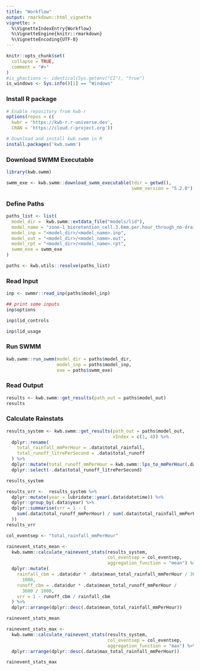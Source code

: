 ```yaml
---
title: "Workflow"
output: rmarkdown::html_vignette
vignette: >
  %\VignetteIndexEntry{Workflow}
  %\VignetteEngine{knitr::rmarkdown}
  %\VignetteEncoding{UTF-8}
---
```


```r
knitr::opts_chunk$set(
  collapse = TRUE,
  comment = "#>"
)
#is_ghactions <- identical(Sys.getenv("CI"), "true")
is_windows <- Sys.info()[1] == "Windows"
```

### Install R package

```r
# Enable repository from kwb-r
options(repos = c(
  kwbr = 'https://kwb-r.r-universe.dev',
  CRAN = 'https://cloud.r-project.org'))

# Download and install kwb.swmm in R
install.packages('kwb.swmm')

```

### Download SWMM Executable 

```r
library(kwb.swmm)

swmm_exe <- kwb.swmm::download_swmm_executable(tdir = getwd(),
                                               swmm_version = "5.2.0")
```

### Define Paths 

```r

paths_list <- list(
  model_dir =  kwb.swmm::extdata_file("models/lid"),
  model_name = "zone-1_bioretention_cell.3.6mm.per.hour_through_no-drainage_lidshare-1.00",
  model_inp = "<model_dir>/<model_name>.inp",
  model_out = "<model_dir>/<model_name>.out",
  model_rpt = "<model_dir>/<model_name>.rpt",
  swmm_exe = swmm_exe
)

paths <- kwb.utils::resolve(paths_list)
```

### Read Input 

```r
inp <- swmmr::read_inp(paths$model_inp)

## print some inputs
inp$options

inp$lid_controls

inp$lid_usage

```

### Run SWMM
```r
kwb.swmm::run_swmm(model_dir = paths$model_dir,
                   model_inp = paths$model_inp,
                   exe = paths$swmm_exe)
```


### Read Output

```r

results <- kwb.swmm::get_results(path_out = paths$model_out)
results
```

### Calculate Rainstats

```r
results_system <- kwb.swmm::get_results(path_out = paths$model_out,
                                        vIndex = c(1, 4)) %>%
  dplyr::rename(
    total_rainfall_mmPerHour = .data$total_rainfall,
    total_runoff_litrePerSecond = .data$total_runoff
  ) %>%
  dplyr::mutate(total_runoff_mmPerHour = kwb.swmm::lps_to_mmPerHour(.data$total_runoff_litrePerSecond)) %>%
  dplyr::select(-.data$total_runoff_litrePerSecond)

results_system

results_vrr <-  results_system %>%
  dplyr::mutate(year = lubridate::year(.data$datetime)) %>%
  dplyr::group_by(.data$year) %>%
  dplyr::summarise(vrr = 1 - (
    sum(.data$total_runoff_mmPerHour) / sum(.data$total_rainfall_mmPerHour)
  ))
results_vrr

col_eventsep <- "total_rainfall_mmPerHour"

rainevent_stats_mean <-
  kwb.swmm::calculate_rainevent_stats(results_system,
                                      col_eventsep = col_eventsep,
                                      aggregation_function = "mean") %>%
  dplyr::mutate(
    rainfall_cbm = .data$dur * .data$mean_total_rainfall_mmPerHour / 3600 /
      1000,
    runoff_cbm = .data$dur * .data$mean_total_runoff_mmPerHour /
      3600 / 1000,
    vrr = 1 - runoff_cbm / rainfall_cbm
  ) %>%
  dplyr::arrange(dplyr::desc(.data$mean_total_rainfall_mmPerHour))

rainevent_stats_mean

rainevent_stats_max <-
  kwb.swmm::calculate_rainevent_stats(results_system,
                                      col_eventsep = col_eventsep,
                                      aggregation_function = "max") %>%
  dplyr::arrange(dplyr::desc(.data$max_total_rainfall_mmPerHour))

rainevent_stats_max

```
